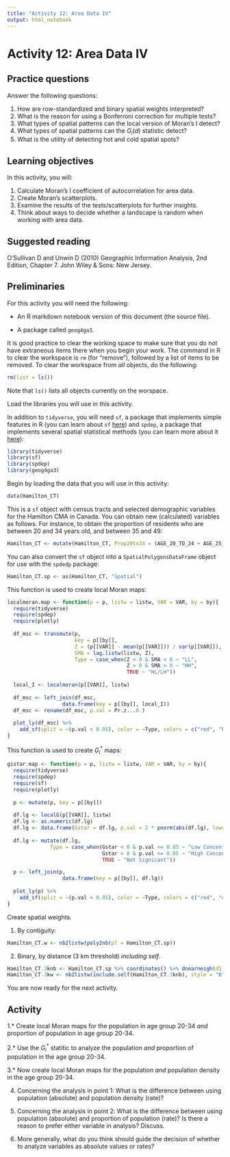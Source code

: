 ```yaml
---
title: "Activity 12: Area Data IV"
output: html_notebook
---
```


# Activity 12: Area Data IV

## Practice questions

Answer the following questions:

1. How are row-standardized and binary spatial weights interpreted?
2. What is the reason for using a Bonferroni correction for multiple tests?
3. What types of spatial patterns can the local version of Moran's I detect?
4. What types of spatial patterns can the $G_i(d)$ statistic detect?
5. What is the utility of detecting hot and cold spatial spots?

## Learning objectives

In this activity, you will:

1. Calculate Moran's I coefficient of autocorrelation for area data.
2. Create Moran's scatterplots.
2. Examine the results of the tests/scatterplots for further insights.
3. Think about ways to decide whether a landscape is random when working with area data.

## Suggested reading

O'Sullivan D and Unwin D (2010) Geographic Information Analysis, 2nd Edition, Chapter 7. John Wiley & Sons: New Jersey. 

## Preliminaries

For this activity you will need the following:

* An R markdown notebook version of this document (the source file).

* A package called `geog4ga3`.

It is good practice to clear the working space to make sure that you do not have extraneous items there when you begin your work. The command in R to clear the workspace is `rm` (for "remove"), followed by a list of items to be removed. To clear the workspace from _all_ objects, do the following:
```r
rm(list = ls())
```

Note that `ls()` lists all objects currently on the worspace.

Load the libraries you will use in this activity. 

In addition to `tidyverse`, you will need `sf`, a package that implements simple features in R (you can learn about `sf` [here](https://cran.r-project.org/web/packages/sf/vignettes/sf1.html)) and `spdep`, a package that implements several spatial statistical methods (you can learn more about it [here](https://cran.r-project.org/web/packages/spdep/index.html)):
```r
library(tidyverse)
library(sf)
library(spdep)
library(geog4ga3)
```

Begin by loading the data that you will use in this activity:
```r
data(Hamilton_CT)
```

This is a `sf` object with census tracts and selected demographic variables for the Hamilton CMA in Canada.
You can obtain new (calculated) variables as follows. For instance, to obtain the proportion of residents who are between 20 and 34 years old, and between 35 and 49:
```r
Hamilton_CT <- mutate(Hamilton_CT, Prop20to34 = (AGE_20_TO_24 + AGE_25_TO_29 + AGE_30_TO_34)/POPULATION, Prop35to49 = (AGE_35_TO_39 + AGE_40_TO_44 + AGE_45_TO_49)/POPULATION)
```

You can also convert the `sf` object into a `SpatialPolygonsDataFrame` object for use with the `spdedp` package:
```r
Hamilton_CT.sp <- as(Hamilton_CT, "Spatial")
```

This function is used to create local Moran maps:
```r
localmoran.map <- function(p = p, listw = listw, VAR = VAR, by = by){
  require(tidyverse)
  require(spdep)
  require(plotly)
  
  df_msc <- transmute(p,
                      key = p[[by]],
                      Z = (p[[VAR]] - mean(p[[VAR]])) / var(p[[VAR]]),
                      SMA = lag.listw(listw, Z),
                      Type = case_when(Z < 0 & SMA < 0 ~ "LL",
                                       Z > 0 & SMA > 0 ~ "HH",
                                       TRUE ~ "HL/LH"))
  
  local_I <- localmoran(p[[VAR]], listw)
  
  df_msc <- left_join(df_msc, 
                  data.frame(key = p[[by]], local_I))
  df_msc <- rename(df_msc, p.val = Pr.z...0.)
  
  plot_ly(df_msc) %>%
    add_sf(split = ~(p.val < 0.05), color = ~Type, colors = c("red", "khaki1", "dodgerblue", "dodgerblue4")) 
}
```

This function is used to create $G_i^*$ maps:
```r
gistar.map <- function(p = p, listw = listw, VAR = VAR, by = by){
  require(tidyverse)
  require(spdep)
  require(sf)
  require(plotly)
  
  p <- mutate(p, key = p[[by]])
  
  df.lg <- localG(p[[VAR]], listw)
  df.lg <- as.numeric(df.lg)
  df.lg <- data.frame(Gstar = df.lg, p.val = 2 * pnorm(abs(df.lg), lower.tail = FALSE))
  
  df.lg <- mutate(df.lg, 
              Type = case_when(Gstar < 0 & p.val <= 0.05 ~ "Low Concentration",
                               Gstar > 0 & p.val <= 0.05 ~ "High Concentration",
                               TRUE ~ "Not Signicant"))

  p <- left_join(p, 
                  data.frame(key = p[[by]], df.lg))
  
  plot_ly(p) %>%
    add_sf(split = ~(p.val < 0.05), color = ~Type, colors = c("red", "dodgerblue", "gray"))
}
```

Create spatial weights.

1) By contiguity:
```r
Hamilton_CT.w <- nb2listw(poly2nb(pl = Hamilton_CT.sp))
```

2) Binary, by distance (3 km threshold) _including self_.
```r
Hamilton_CT.3knb <- Hamilton_CT.sp %>% coordinates() %>% dnearneigh(d1 = 0, d2 = 3)
Hamilton_CT.3kw <- nb2listw(include.self(Hamilton_CT.3knb), style = "B")
```

You are now ready for the next activity.

## Activity

1.* Create local Moran maps for the population in age group 20-34 _and_ proportion of population in age group 20-34. 

2.* Use the $G_i^*$ statitic to analyze the population _and_ proportion of population in the age group 20-34.

3.* Now create local Moran maps for the population _and_ population density in the age group 20-34. 

4. Concerning the analysis in point 1: What is the difference between using population (absolute) and population density (rate)?

5. Concerning the analysis in point 2: What is the difference between using population (absolute) and proportion of population (rate)? Is there a reason to prefer either variable in analysis? Discuss.

6. More generally, what do you think should guide the decision of whether to analyze variables as absolute values or rates?